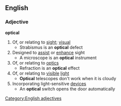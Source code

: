 ==English==
===Adjective===
'''optical'''
#Of, or relating to [[sight]]; [[visual]]
#* Strabismus is an '''optical''' defect
#Designed to [[assist]] or [[enhance]] sight
#* A microscope is an '''optical''' instrument
#Of, or relating to [[optics]]
#* Refraction is an '''optical''' effect
#Of, or relating to [[visible]] [[light]]
#* '''Optical''' telescopes don't work when it is cloudy
#Incorporating light-sensitive [[device]]s
#* An '''optical''' switch opens the door automatically
[[Category:English adjectives]]